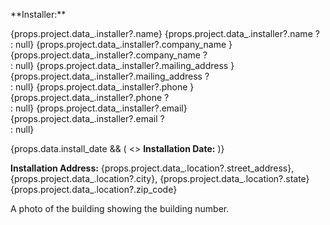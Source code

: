 <p>**Installer:**</p>
<p className="margin-left">
{props.project.data_.installer?.name} {props.project.data_.installer?.name ? <br/>: null}
{props.project.data_.installer?.company_name }{props.project.data_.installer?.company_name ? <br/>: null}
{props.project.data_.installer?.mailing_address }{props.project.data_.installer?.mailing_address ? <br/>: null}
{props.project.data_.installer?.phone }{props.project.data_.installer?.phone ? <br/>: null}
{props.project.data_.installer?.email} {props.project.data_.installer?.email ? <br/>: null}
</p>
{props.data.install_date && (
  <>
    <strong>Installation Date:</strong> <DateStr date={props.data.install_date} />
  </>
)}

**Installation Address:** {props.project.data_.location?.street_address}, {props.project.data_.location?.city}, {props.project.data_.location?.state} {props.project.data_.location?.zip_code}

<Photo id="building_number_photo" label="Building Number" project={props.project} required>
      A photo of the building showing the building number.
</Photo>